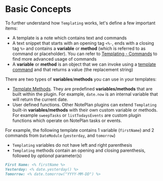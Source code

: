 # Basic Concepts

To further understand how `Templating` works, let's define a few important items:

- A template is a note which contains text and commands
- A text snippet that starts with an opening tag `<%-`, ends with a closing tag `%>` and contains a **variable** or **method** (which is referred to as command or placeholder). You can refer to [Templating - Commands](/docs/templating-commands/overview) to find more advanced usage of commands
- A **variable** or **method** is an object that we can invoke using a [template command](/docs/templating-commands/overview) and that returns a value (the replacement string)

There are two types of **variables**/**methods** you can use in your templates:

- [Template Methods](/templating/templating-modules). They are predefined **variables/methods** that are built within the plugin. For example, `date.now` is an internal variable that will return the current date.
- User defined functions. Other NotePlan plugins can extend `Templating` built-in **variables/methods** with their own custom variable or methods. For example `sweepTasks` or `listTodaysEvents` are custom plugin functions which operate on NotePlan tasks or events.

For example, the following template contains 1 variable (`firstName`) and 2 commands from `DateModule` (`yesterday`, and `tomorrow`)

- `Templating` variables do not have left and right parenthesis
- `Templating` methods contain an opening and closing parenthesis, followed by _optional_ parameter(s)

```markdown
First Name: <% firstName %>
Yesterday: <% date.yesterday() %>
Tomorrow: <% date.tomorrow("YYYY-MM-DD") %>
```
